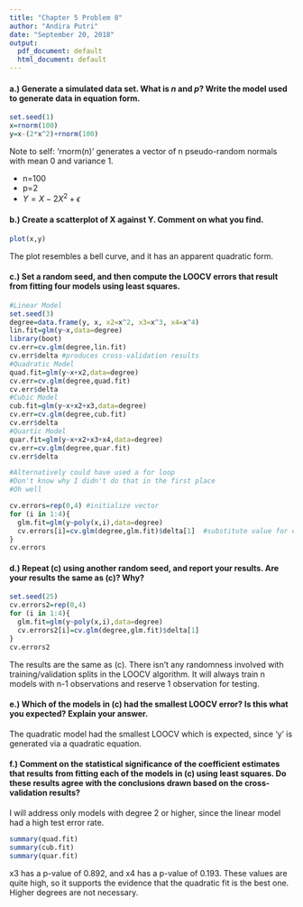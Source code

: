 ---
title: "Chapter 5 Problem 8"
author: "Andira Putri"
date: "September 20, 2018"
output:
  pdf_document: default
  html_document: default
---

#### a.) Generate a simulated data set. What is *n* and *p*? Write the model used to generate data in equation form.

```{r}
set.seed(1)
x=rnorm(100)
y=x-(2*x^2)+rnorm(100)
```
Note to self: 'rnorm(n)' generates a vector of n pseudo-random normals with mean 0 and variance 1.

* n=100
* p=2
* $Y = X - 2X^2 + \epsilon$


#### b.) Create a scatterplot of X against Y. Comment on what you find.

```{r}
plot(x,y)
```

The plot resembles a bell curve, and it has an apparent quadratic form.

#### c.) Set a random seed, and then compute the LOOCV errors that result from fitting four models using least squares.

```{r}
#Linear Model
set.seed(3)
degree=data.frame(y, x, x2=x^2, x3=x^3, x4=x^4)
lin.fit=glm(y~x,data=degree)
library(boot)
cv.err=cv.glm(degree,lin.fit)
cv.err$delta #produces cross-validation results
#Quadratic Model
quad.fit=glm(y~x+x2,data=degree)
cv.err=cv.glm(degree,quad.fit)
cv.err$delta 
#Cubic Model
cub.fit=glm(y~x+x2+x3,data=degree)
cv.err=cv.glm(degree,cub.fit)
cv.err$delta 
#Quartic Model
quar.fit=glm(y~x+x2+x3+x4,data=degree)
cv.err=cv.glm(degree,quar.fit)
cv.err$delta 

#Alternatively could have used a for loop
#Don't know why I didn't do that in the first place
#Oh well

cv.errors=rep(0,4) #initialize vector
for (i in 1:4){
  glm.fit=glm(y~poly(x,i),data=degree)
  cv.errors[i]=cv.glm(degree,glm.fit)$delta[1]  #substitute value for error rate
}  
cv.errors

```

#### d.) Repeat (c) using another random seed, and report your results. Are your results the same as (c)? Why?

```{r}
set.seed(25)
cv.errors2=rep(0,4)
for (i in 1:4){
  glm.fit=glm(y~poly(x,i),data=degree)
  cv.errors2[i]=cv.glm(degree,glm.fit)$delta[1]
}
cv.errors2
```

The results are the same as (c). There isn't any randomness involved with training/validation splits in the LOOCV algorithm. It will always train n models with n-1 observations and reserve 1 observation for testing.

#### e.) Which of the models in (c) had the smallest LOOCV error? Is this what you expected? Explain your answer.

The quadratic model had the smallest LOOCV which is expected, since 'y' is generated via a quadratic equation.

#### f.) Comment on the statistical significance of the coefficient estimates that results from fitting each of the models in (c) using least squares. Do these results agree with the conclusions drawn based on the cross-validation results?

I will address only models with degree 2 or higher, since the linear model had a high test error rate.

```{r}
summary(quad.fit)
summary(cub.fit)
summary(quar.fit)
```

x3 has a p-value of 0.892, and x4 has a p-value of 0.193. These values are quite high, so it supports the evidence that the quadratic fit is the best one. Higher degrees are not necessary.